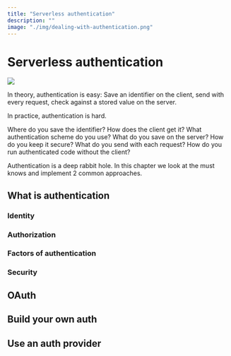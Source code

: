 ```yaml
---
title: "Serverless authentication"
description: ""
image: "./img/dealing-with-authentication.png"
---
```


# Serverless authentication

![](../../images/chapter_headers/dealing-with-authentication.svg)

In theory, authentication is easy: Save an identifier on the client, send with every request, check against a stored value on the server.

In practice, authentication is hard.

Where do you save the identifier? How does the client get it? What authentication scheme do you use? What do you save on the server? How do you keep it secure? What do you send with each request? How do you run authenticated code without the client?

Authentication is a deep rabbit hole. In this chapter we look at the must knows and implement 2 common approaches.

## What is authentication

### Identity

### Authorization

### Factors of authentication

### Security

## OAuth

## Build your own auth

## Use an auth provider